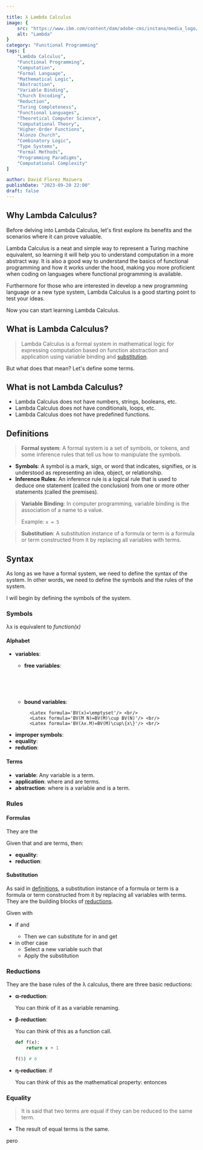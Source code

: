 ```yaml
---

title: λ Lambda Calculus
image: {
    src: "https://www.ibm.com/content/dam/adobe-cms/instana/media_logo/AWS-Lambda.png/_jcr_content/renditions/cq5dam.web.1280.1280.png",
    alt: "Lambda"
}
category: "Functional Programming"
tags: [
    "Lambda Calculus",
    "Functional Programming",
    "Computation",
    "Formal Language",
    "Mathematical Logic",
    "Abstraction",
    "Variable Binding",
    "Church Encoding",
    "Reduction",
    "Turing Completeness",
    "Functional Languages",
    "Theoretical Computer Science",
    "Computational Theory",
    "Higher-Order Functions",
    "Alonzo Church",
    "Combinatory Logic",
    "Type Systems",
    "Formal Methods",
    "Programming Paradigms",
    "Computational Complexity"
]

author: David Florez Mazuera
publishDate: "2023-09-20 22:00"
draft: false
---
```


## Why Lambda Calculus?
Before delving into Lambda Calculus, let's first explore its benefits and the scenarios where it can prove valuable.

Lambda Calculus is a neat and simple way to represent a Turing machine equivalent, so learning it will help you to understand computation in a more abstract way. It is also a good way to understand the basics of functional programming and how it works under the hood, making you more proficient when coding on languages where functional programming is available.

Furthermore for those who are interested in develop a new programming language or a new type system, Lambda Calculus is a good starting point to test your ideas.

Now you can start learning Lambda Calculus.

## What is Lambda Calculus?

> Lambda Calculus is a formal system in mathematical logic for expressing computation based on function abstraction and application using variable binding and [substitution](#substitution). 

But what does that mean? Let's define some terms.

## What is not Lambda Calculus?

- Lambda Calculus does not have numbers, strings, booleans, etc.
- Lambda Calculus does not have conditionals, loops, etc.
- Lambda Calculus does not have predefined functions.

## Definitions

> **Formal system**: A formal system is a set of symbols, or tokens, and some inference rules that tell us how to manipulate the symbols.

- <b>Symbols</b>: A symbol is a mark, sign, or word that indicates, signifies, or is understood as representing an idea, object, or relationship.
- <b>Inference Rules</b>: An inference rule is a logical rule that is used to deduce one statement (called the conclusion) from one or more other statements (called the premises).

> **Variable Binding**: In computer programming, variable binding is the association of a name to a value.
>
>   Example: `x = 5`

> **Substitution**: A substitution instance of a formula or term is a formula or term constructed from it by replacing all variables with terms.

## Syntax

As long as we have a formal system, we need to define the syntax of the system. In other words, we need to define the symbols and the rules of the system.

I will begin by defining the symbols of the system.

### Symbols
λx is equivalent to *function(x)*

#### Alphabet

- **variables**:  <Latex formula='a_0, a_1, ...'/>
    - <b>free variables</b>: 
    
        <Latex formula='FV(x)=\{x\}'/> <br/>
        <Latex formula='FV(M N)=FV(M)\cup FV(N)'/> <br/>
        <Latex formula='FV(λx.M)=FV(M)−\{x\}'/> <br/>
    - <b>bound variables</b>: 
        
            <Latex formula='BV(x)=\emptyset'/> <br/>
            <Latex formula='BV(M N)=BV(M)\cup BV(N)'/> <br/>
            <Latex formula='BV(λx.M)=BV(M)\cup\{x\}'/> <br/>

- **improper symbols**: <Latex formula='λ, ., ( ), =, \rarr'/>
- **equality**: <Latex formula='='/>
- **redution**: <Latex formula='\rarr'/>

#### Terms

- **variable**: Any variable is a term.
- **application**: <Latex formula='M N'/> where <Latex formula='M'/> and <Latex formula='N'/> are terms.
- **abstraction**: <Latex formula='\lambda x . M'/> where <Latex formula='x'/> is a variable and <Latex formula='M'/> is a term.

### Rules
#### Formulas

They are the

Given that <Latex formula='M'/> and <Latex formula='N'/> are terms, then:

- **equality**: <Latex formula='M = N'/>
- **reduction**: <Latex formula='M \rarr N'/>

#### Substitution

As said in [definitions](#definitions), a substitution instance of a formula or term is a formula or term constructed from it by replacing all variables with terms. They are the building blocks of [reductions](#reductions).

Given <Latex formula='(λy.M)[N/x]' /> with <Latex formula='x\ \bcancel{=} \ y'/>
- if <Latex formula='y\ \bcancel{\in} \ FV(N)'/> and <Latex formula='x\ \bcancel{\in} \ FV(M)'/>
    - Then we can substitute <Latex formula='x'/> for <Latex formula='N'/> in <Latex formula='M'/> and get <Latex formula='M[N/x]'/>
- in other case
    - Select a new variable <Latex formula='z'/> such that <Latex formula='z\ \bcancel{\in} \ FV(M)\cup FV(N)'/>
    - Apply the substitution <Latex formula='(λz.M[z/y])[N/x]'/>

### Reductions

They are the base rules of the λ calculus, there are three basic reductions:

- **α-reduction**: <Latex formula='λx.M \rarr λy.M[y/x]'/> 

    You can think of it as a variable renaming.

- **β-reduction**: <Latex formula='(λx.M)N \rarr M[N/x]'/>

    You can think of this as a function call.
    ```python
    def f(x):
        return x + 1
    
    f(5) # 6
    ```

- **η-reduction**: <Latex formula='λx.Mx \rarr M'/> if <Latex formula='x\ \bcancel{\in} \ FV(M)'/>

    You can think of this as the mathematical property:
    <Latex formula='\forall x\  fx=gx'/> entonces <Latex formula='f=g'/>

### Equality

> It is said that two terms are equal if they can be reduced to the same term.

- The result of equal terms is the same.

<Latex formula='\lambda x.x = \lambda y.y'/> pero <Latex formula='\lambda x.x\ \bcancel{\equiv}\ \lambda y.y'/> 

